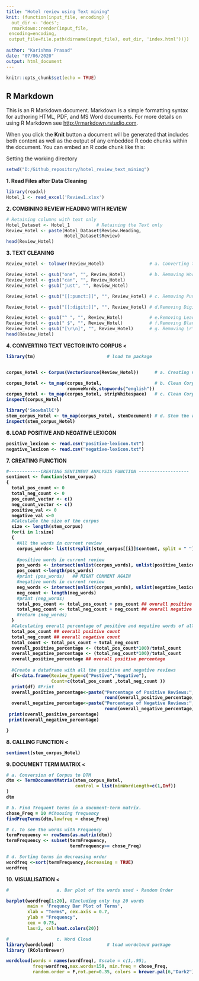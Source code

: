 ```yaml
---
title: "Hotel review using Text mining"
knit: (function(input_file, encoding) {
  out_dir <- 'docs';
  rmarkdown::render(input_file,
 encoding=encoding,
 output_file=file.path(dirname(input_file), out_dir, 'index.html'))})
 
author: "Karishma Prasad"
date: "07/06/2020"
output: html_document
---
```


```r
knitr::opts_chunk$set(echo = TRUE)
```

## R Markdown

This is an R Markdown document. Markdown is a simple formatting syntax for authoring HTML, PDF, and MS Word documents. For more details on using R Markdown see <http://rmarkdown.rstudio.com>.

When you click the **Knit** button a document will be generated that includes both content as well as the output of any embedded R code chunks within the document. You can embed an R code chunk like this:

Setting the working directory
```r
setwd("D:/Github_repository/hotel_review_text_mining")
```
<b> 1.  Read Files after Data Cleaning </b>
```r
library(readxl)
Hotel_1 <- read_excel('Review1.xlsx')
```
<b> 2. COMBINING REVIEW HEADING WITH REVIEW </b>

```r
# Retaining columns with text only
Hotel_Dataset <- Hotel_1          # Retaining the Text only
Review_Hotel <- paste(Hotel_Dataset$Review.Heading,
                      Hotel_Dataset$Review)
head(Review_Hotel)
```
<b> 3. TEXT CLEANING </b>
```r
Review_Hotel <- tolower(Review_Hotel)                 # a. Converting to lower case

Review_Hotel <- gsub("one", "", Review_Hotel)         # b. Removing Words   
Review_Hotel <- gsub("can", "", Review_Hotel)
Review_Hotel <- gsub("just", "", Review_Hotel)

Review_Hotel <- gsub("[[:punct:]]", "", Review_Hotel) # c. Removing Punctuation 

Review_Hotel <- gsub("[[:digit:]]", "", Review_Hotel) # d.Removing Digits

Review_Hotel <- gsub("^ ", "", Review_Hotel)          # e.Removing Leading Blank Spaces 
Review_Hotel <- gsub(" $", "", Review_Hotel)          # f.Removing Blank Spaces at the end 
Review_Hotel <- gsub("[\r\n]", "", Review_Hotel)      # g. Removing \r\n from review
head(Review_Hotel)
```

<b> 4. CONVERTING TEXT VECTOR INTO CORPUS <\b>
```r
library(tm)                           # load tm package


corpus_Hotel <- Corpus(VectorSource(Review_Hotel))      # a. Creating Corpus

corpus_Hotel <- tm_map(corpus_Hotel,                    # b. Clean Corpus - Removing StopWords
                       removeWords,stopwords("english"))
corpus_Hotel <- tm_map(corpus_Hotel, stripWhitespace)   # c. Clean Corpus - Removing Whitespace
inspect(corpus_Hotel)
```
```r
library('SnowballC')
stem_corpus_Hotel <- tm_map(corpus_Hotel, stemDocument) # d. Stem the words to their roots
inspect(stem_corpus_Hotel)
```
<b> 6. LOAD POSITIVE AND NEGATIVE LEXICON </b>
```r
positive_lexicon <- read.csv("positive-lexicon.txt")
negative_lexicon <- read.csv("negative-lexicon.txt")
```
<b> 7. CREATING FUNCTION </b>
```r
#------------CREATING SENTIMENT ANALYSIS FUNCTION -------------------
sentiment <- function(stem_corpus)
{
  total_pos_count <- 0
  total_neg_count <- 0
  pos_count_vector <- c()
  neg_count_vector <- c()
  positive_val <- 0
  negative_val <-0
  #Calculate the size of the corpus
  size <- length(stem_corpus)
  for(i in 1:size)
  {
    #All the words in current review
    corpus_words<- list(strsplit(stem_corpus[[i]]$content, split = " "))
    
    #positive words in current review
    pos_words <- intersect(unlist(corpus_words), unlist(positive_lexicon))
    pos_count <-length(pos_words)
    #print (pos_words)   ## MIGHT COMMENT AGAIN
    #negative words in current review
    neg_words <- intersect(unlist(corpus_words), unlist(negative_lexicon))
    neg_count <- length(neg_words)
    #print (neg_words)
    total_pos_count <- total_pos_count + pos_count ## overall positive count
    total_neg_count <- total_neg_count + neg_count ## overall negative count
    #return (neg_words)
  }
  #Calculating overall percentage of positive and negative words of all the reviews
  total_pos_count ## overall positive count
  total_neg_count ## overall negative count
  total_count <- total_pos_count + total_neg_count
  overall_positive_percentage <- (total_pos_count*100)/total_count
  overall_negative_percentage <- (total_neg_count*100)/total_count
  overall_positive_percentage ## overall positive percentage
  
  #Create a dataframe with all the positive and negative reviews
  df<-data.frame(Review_Type=c("Postive","Negative"),
                 Count=c(total_pos_count ,total_neg_count ))
  print(df) #Print
  overall_positive_percentage<-paste("Percentage of Positive Reviews:",
                                     round(overall_positive_percentage,2),"%")
  overall_negative_percentage<-paste("Percentage of Negative Reviews:",
                                     round(overall_negative_percentage,2),"%")
 print(overall_positive_percentage)
 print(overall_negative_percentage)

}
```
<b> 8. CALLING FUNCTION <\b> 
```r
sentiment(stem_corpus_Hotel)
```
<b> 9. DOCUMENT TERM MATRIX <\b> 
```r
# a. Conversion of Corpus to DTM
dtm <- TermDocumentMatrix(stem_corpus_Hotel,  
                          control = list(minWordLength=c(1,Inf))
)
dtm
```
```r
# b. Find frequent terms in a document-term matrix.
chose_Freq = 10 #Choosing frequency
findFreqTerms(dtm,lowfreq = chose_Freq)  
```
```r
# c. To see the words with Frequency
termFrequency <- rowSums(as.matrix(dtm))     
termFrequency <- subset(termFrequency,
                        termFrequency>= chose_Freq)

# d. Sorting terms in decreasing order
wordfreq <-sort(termFrequency,decreasing = TRUE)  
wordfreq

```
<b> 10. VISUALISATION <\b> 
```r
#                  a. Bar plot of the words used - Random Order

barplot(wordfreq[1:20], #Including only top 20 words
        main = 'Frequncy Bar Plot of Terms',
        xlab = "Terms", cex.axis = 0.7,              
        ylab = "Frequency",
        cex = 0.75,
        las=2, col=heat.colors(20)) 

```
```r
#                  c. Word Cloud
library(wordcloud)                    # load wordcloud package
library (RColorBrewer)

wordcloud(words = names(wordfreq), #scale = c(1,.95), 
          freq=wordfreq,max.words=150, min.freq = chose_Freq, 
          random.order = F,rot.per=0.35, colors = brewer.pal(6,"Dark2"))
```